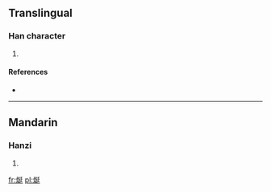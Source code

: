 ==Translingual==

===Han character===
{{Han char|rn=86|rad=火|as=07|sn=11|four=9284<sub>1</sub>|canj=火弓大一 (FNKM)}}

# {{defn|Han|sort=火07}}

====References====
* {{Han ref|kx=0671.300|dkj=19055|hdz=32200.050|uh=70FB|ud=28923|bh=DA5B|bd=55899}}

----

==Mandarin==

===Hanzi===
{{cmn-hanzi|pin=[[shān]] ([[shan1]])|wg=shan<sup>1</sup>}}

# {{defn|Mandarin|sort=火07}}

[[fr:烻]]
[[pl:烻]]